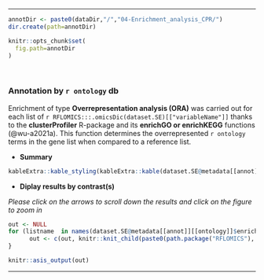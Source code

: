 
---

```r
annotDir <- paste0(dataDir,"/","04-Enrichment_analysis_CPR/")
dir.create(path=annotDir)

knitr::opts_chunk$set(
  fig.path=annotDir
)
```

<br>

### **Annotation by `r ontology` db**

Enrichment of type **Overrepresentation analysis (ORA)** was carried out for each list of `r RFLOMICS:::.omicsDic(dataset.SE)[["variableName"]]` 
thanks to the **clusterProfiler** R-package and its **enrichGO or enrichKEGG** functions (@wu-a2021a).
This function determines the overrepresented `r ontology` terms in the gene list when compared to a reference list. 

* **Summary**

<!-- ### summary per ontology and per contrast -->

```r
kableExtra::kable_styling(kableExtra::kable(dataset.SE@metadata[[annot]][[ontology]]$summary, row.names=FALSE, caption=NULL, format="html"), font_size=12)
```

* **Diplay results by contrast(s)**

*Please click on the arrows to scroll down the results and click on the figure to zoom in*

```r
out <- NULL
for (listname  in names(dataset.SE@metadata[[annot]][[ontology]]$enrichResult)){
      out <- c(out, knitr::knit_child(paste0(path.package("RFLOMICS"), "/RFLOMICSapp/","report_06_annot_enrich_per_list_per_Domain_CPR.Rmd"), quiet=TRUE))
}

knitr::asis_output(out)
```

---


